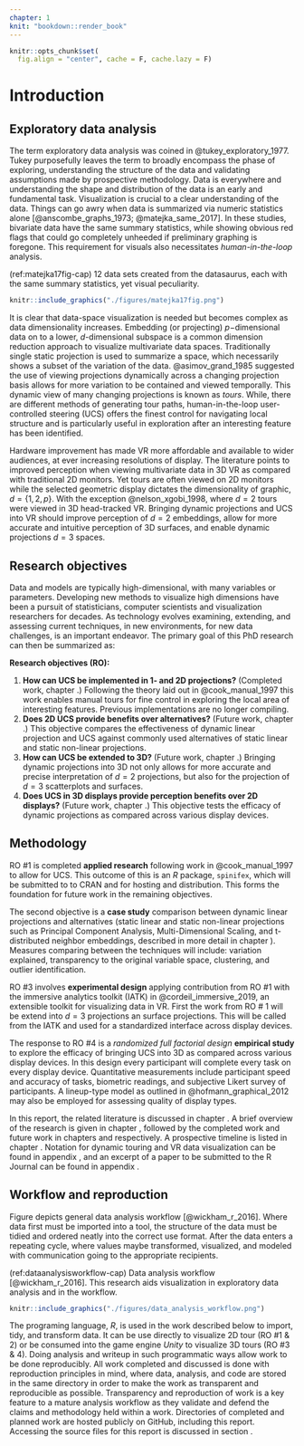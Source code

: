 ```yaml
---
chapter: 1
knit: "bookdown::render_book"
---
```


```r
knitr::opts_chunk$set(
  fig.align = "center", cache = F, cache.lazy = F)
```

# Introduction {#ch:introduction}

## Exploratory data analysis

The term exploratory data analysis was coined in @tukey_exploratory_1977. Tukey purposefully leaves the term to broadly encompass the phase of exploring, understanding the structure of the data and validating assumptions made by prospective methodology. Data is everywhere and understanding the shape and distribution of the data is an early and fundamental task. Visualization is crucial to a clear understanding of the data. Things can go awry when data is summarized via numeric statistics alone [@anscombe_graphs_1973; @matejka_same_2017]. In these studies, bivariate data have the same summary statistics, while showing obvious red flags that could go completely unheeded if preliminary graphing is foregone. This requirement for visuals also necessitates *human-in-the-loop* analysis.


(ref:matejka17fig-cap) 12 data sets created from the datasaurus, each with the same summary statistics, yet visual peculiarity.

```r
knitr::include_graphics("./figures/matejka17fig.png")
```

It is clear that data-space visualization is needed but becomes complex as data dimensionality increases. Embedding (or projecting) $p-$dimensional data on to a lower, $d$-dimensional subspace is a common dimension reduction approach to visualize multivariate data spaces. Traditionally single static projection is used to summarize a space, which necessarily shows a subset of the variation of the data. @asimov_grand_1985 suggested the use of viewing projections dynamically across a changing projection basis allows for more variation to be contained and viewed temporally. This dynamic view of many changing projections is known as *tours*. While, there are different methods of generating tour paths, human-in-the-loop user-controlled steering (UCS) offers the finest control for navigating local structure and is particularly useful in exploration after an interesting feature has been identified.

Hardware improvement has made VR more affordable and available to wider audiences, at ever increasing resolutions of display. The literature points to improved perception when viewing multivariate data in 3D VR as compared with traditional 2D monitors. Yet tours are often viewed on 2D monitors while the selected geometric display dictates the dimensionality of graphic, $d=\{1, 2, p\}$. With the exception @nelson_xgobi_1998, where $d=2$ tours were viewed in 3D head-tracked VR. Bringing dynamic projections and UCS into VR should improve perception of $d=2$ embeddings, allow for more accurate and intuitive perception of 3D surfaces, and enable dynamic projections $d=3$ spaces.

 
## Research objectives

Data and models are typically high-dimensional, with many variables or parameters. Developing new methods to visualize high dimensions have been a pursuit of statisticians, computer scientists and visualization researchers for decades. As technology evolves examining, extending, and assessing current techniques, in new environments, for new data challenges, is an important endeavor. The primary goal of this PhD research can then be summarized as:

**Research objectives (RO):**

1. **How can UCS be implemented in 1- and 2D projections?** (Completed work, chapter \ref{ch:completed_work}.) Following the theory laid out in @cook_manual_1997 this work enables manual tours for fine control in exploring the local area of interesting features. Previous implementations are no longer compiling.
<!-- User-controlled steering of dynamic projections allows for the user to select which and how a specific variable should be rotated. This is completed work following the research of @cook_manual_1997. I have implemented UCS in 1- and 2D and built an extensible platform for projection into $d>2$ spaces. -->
2. **Does 2D UCS provide benefits over alternatives?** (Future work, chapter \ref{ch:future_work}.) This objective compares the effectiveness of dynamic linear projection and UCS against commonly used alternatives of static linear and static non-linear projections.
<!-- *Case study* comparing dynamic, UCS projections with commonly used static alternatives. -->
3. **How can UCS be extended to 3D?** (Future work, chapter \ref{ch:future_work}.) 
 Bringing dynamic projections into 3D not only allows for more accurate and precise interpretation of $d=2$ projections, but also for the projection of $d=3$ scatterplots and surfaces.
<!-- This *experimental design* will be novel work in extending dynamic projections, including UCS, to 3D. The work done in RO 1 will be used in conjunction with @cordeil_immersive_2019 to form an UI compatible across display devices. -->
4. **Does UCS in 3D displays provide perception benefits over 2D displays?** (Future work, chapter \ref{ch:future_work}.) This objective tests the efficacy of dynamic projections as compared across various display devices.
<!-- *Empirical study* exploring the efficacy of bringing UCS into 3D as compared across various display devices. -->

## Methodology

RO #1 is completed **applied research** following work in @cook_manual_1997 to allow for UCS. This outcome of this is an *R* package, `spinifex`, which will be submitted to to CRAN and for hosting and distribution. This forms the foundation for future work in the remaining objectives. 

The second objective is a **case study** comparison between dynamic linear projections and alternatives (static linear and static non-linear projections such as Principal Component Analysis, Multi-Dimensional Scaling, and t-distributed neighbor embeddings, described in more detail in chapter \ref{ch:future_work}). Measures comparing between the techniques will include: variation explained, transparency to the original variable space, clustering, and outlier identification.

RO #3 involves **experimental design** applying contribution from RO #1 with the immersive analytics toolkit (IATK) in @cordeil_immersive_2019, an extensible toolkit for visualizing data in VR. First the work from RO # 1 will be extend into $d=3$ projections an surface projections. This will be called from the IATK and used for a standardized interface across display devices.

The response to RO #4 is a *randomized full factorial design* **empirical study** to explore the efficacy of bringing UCS into 3D as compared across various display devices. In this design every participant will complete every task on every display device. Quantitative measurements include participant speed and accuracy of tasks, biometric readings, and subjective Likert survey of participants. A lineup-type model as outlined in @hofmann_graphical_2012 may also be employed for assessing quality of display types.

In this report, the related literature is discussed in chapter \ref{ch:lit_review}. A brief overview of the research is given in chapter \ref{ch:projectoverview}, followed by the completed work and future work in chapters \ref{ch:completed_work} and \ref{ch:future_work} respectively. A prospective timeline is listed in chapter \ref{ch:timeline}. Notation for dynamic touring and VR data visualization can be found in appendix \ref{ch:glossary}, and an excerpt of a paper to be submitted to the R Journal can be found in appendix \ref{ch:spinifex_paper}.


## Workflow and reproduction

Figure \ref{dataanalysisworkflow} depicts general data analysis workflow [@wickham_r_2016]. Where data first must be imported into a tool, the structure of the data must be tidied and ordered neatly into the correct use format. After the data enters a repeating cycle, where values maybe transformed, visualized, and modeled with communication going to the appropriate recipients. 

(ref:dataanalysisworkflow-cap) Data analysis workflow [@wickham_r_2016]. This research aids visualization in exploratory data analysis and in the workflow.

```r
knitr::include_graphics("./figures/data_analysis_workflow.png")
```

The programing language, *R*, is used in the work described below to import, tidy, and transform data. It can be use directly to visualize 2D tour (RO #1 & 2) or be consumed into the game engine *Unity* to visualize 3D tours (RO #3 & 4). Doing analysis and writeup in such programmatic ways allow work to be done reproducibly. All work completed and discussed is done with reproduction principles in mind, where data, analysis, and code are stored in the same directory in order to make the work as transparent and reproducible as possible. Transparency and reproduction of work is a key feature to a mature analysis workflow as they validate and defend the claims and methodology held within a work. Directories of completed and planned work are hosted publicly on GitHub, including this report. Accessing the source files for this report is discussed in section \ref{sec:source}.



<!-- TODO: move this to tours lit rev. -->
<!-- This thesis focuses on tour methods for visualizing high-dimensional data. Tours are a family of algorithms for generating paths on the space of low-dimensional ($d=1, 2, 3, ..., p$) projections of high-dimensional ($p$) space. The resulting projection of the data (or model) is displayed using low-dimensional techniques such as histograms, dot plots, scatterplots, or parallel coordinate plots, and the path generates a movie or animation to shows many low-dimensional projections. The method can be applied with other techniques such as machine learning techniques like discriminant analysis, neural networks, support vector machines, to open the black box, and complements dimension reduction techniques like principal component analysis (PCA), multidimensional scaling (MDS) on nonlinear embeddings (e.g. tSNE).  -->

